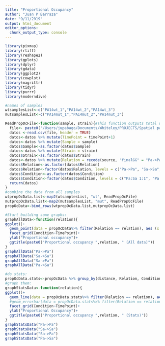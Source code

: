 ```yaml
---
title: "Proportional Occupancy"
author: "Juan P Barraza"
date: "9/11/2019"
output: html_document
editor_options: 
  chunk_output_type: console
---
```


```r
library(pixmap)
library(rtiff)
library(reshape2)
library(gplots)
library(dplyr)
library(gdata)
library(ggplot2)
library(cowplot)
library(magrittr)
library(tidyr)
library(purrr)
library(moderndive)
```

```r
#names of samples
wtsamplesList<-c("PA14wt_1","PA14wt_2","PA14wt_3")
mutsamplesList<-c("PA14mut_1","PA14mut_2","PA14mut_3")

ReadPropOcFile<-function(sample, strain){#This function outputs total number of pixels in the csv file from matlab
  file<- paste0('/Users/jupabago/Documents/Whiteley/PROJECTS/Spatial paper Data/Microscopy Data/PropOc Data1/',sample,'.csv')
  datos <-read.csv(file, header = TRUE)
  datos<-datos %>% mutate(TimePoint = timePoint+1)
  datos<-datos %>% mutate(Sample = sample)
  datos$Sample<-as.factor(datos$Sample)
  datos<-datos %>% mutate(Strain = strain)
  datos$Strain<-as.factor(datos$Strain)
  datos<-datos %>% mutate(Relation = recode(source, "finalGG" = "Pa->Pa","finalRG" = "Sa->Pa","finalRR" = "Sa->Sa","finalGR" = "Pa->Sa"))%>%mutate(Condition = recode(position, "2" = "Pa:Sa 1:1", "3" = "Pa:Sa 10:1", "4" = "Pa:Sa 1:100", "5" = "Pa:Sa 1:10"))
  datos$Relation<-as.factor(datos$Relation)
  datos$Relation<-factor(datos$Relation, levels = c("Pa->Pa", "Sa->Sa", "Sa->Pa","Pa->Sa"))
  datos$Condition<-as.factor(datos$Condition)
  datos$Condition<-factor(datos$Condition, levels = c("Pa:Sa 1:1", "Pa:Sa 1:10", "Pa:Sa 1:100","Pa:Sa 10:1"))
  return(datos)
}
#combine the data from all samples
wtpropOcData.list<-map2(wtsamplesList, "wt", ReadPropOcFile)
mutpropOcData.list<-map2(mutsamplesList, "mut", ReadPropOcFile)
propOcData<-bind_rows(wtpropOcData.list,mutpropOcData.list)
```

```r
#Start building some graphs:
graphAllData<-function(relation){
ggplot()+
  geom_point(data = propOcData%>% filter(Relation == relation), aes (x = distance, y = normPropOccup, color = Strain))+
  facet_grid(Condition~TimePoint)+
  ylab("Proportional occupancy")+
  ggtitle(paste0("Proportional occupancy ",relation, " (All data)"))
}
graphAllData("Pa->Pa")
graphAllData("Sa->Sa")
graphAllData("Sa->Pa")
graphAllData("Pa->Sa")
```

```r
#do stats:
propOcData.stats<-propOcData %>% group_by(distance, Relation, Condition, Strain, TimePoint) %>% summarize(MeanPropOc = mean(normPropOccup), SDPropOc = sd(normPropOccup)) 
#graph them:
graphStatsData<-function(relation){
ggplot()+
  geom_line(data = propOcData.stats%>% filter(Relation == relation), aes (x = distance, y = MeanPropOc, color = Strain))+
  #geom_errorbar(data = propOcData.stats%>% filter(Relation == relation), aes (x = distance, ymin = MeanPropOc-SDPropOc,ymax = MeanPropOc+SDPropOc, color = Strain))+
  facet_grid(Condition~TimePoint)+
  ylab("Proportional Occupancy")+
  ggtitle(paste0("Proportional occupancy ",relation, " (Stats)"))
}
graphStatsData("Pa->Pa")
graphStatsData("Sa->Sa")
graphStatsData("Sa->Pa")
graphStatsData("Pa->Sa")
```